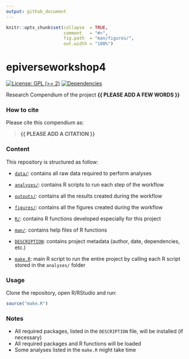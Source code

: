 ```yaml
---
output: github_document
---
```


<!-- README.md is generated from README.Rmd. Please edit that file -->


```r
knitr::opts_chunk$set(collapse  = TRUE,
                      comment   = "#>",
                      fig.path  = "man/figures/",
                      out.width = "100%")
```



# epiverseworkshop4


<!-- badges: start -->
[![License: GPL (>= 2)](https://img.shields.io/badge/License-GPL%20%28%3E%3D%202%29-blue.svg)](https://choosealicense.com/licenses/gpl-2.0/)
[![Dependencies](https://img.shields.io/badge/dependencies-2/95-green?style=flat)](#)
<!-- badges: end -->


Research Compendium of the project **{{ PLEASE ADD A FEW WORDS }}**



### How to cite

Please cite this compendium as: 

> **{{ PLEASE ADD A CITATION }}**



### Content

This repository is structured as follow:

- [`data/`](https://github.com/scarabel/epiverseworkshop4/tree/master/data):
contains all raw data required to perform analyses

- [`analyses/`](https://github.com/scarabel/epiverseworkshop4/tree/main/analyses/):
contains R scripts to run each step of the workflow

- [`outputs/`](https://github.com/scarabel/epiverseworkshop4/tree/main/outputs):
contains all the results created during the workflow

- [`figures/`](https://github.com/scarabel/epiverseworkshop4/tree/main/figures):
contains all the figures created during the workflow

- [`R/`](https://github.com/scarabel/epiverseworkshop4/tree/main/R):
contains R functions developed especially for this project

- [`man/`](https://github.com/scarabel/epiverseworkshop4/tree/main/man):
contains help files of R functions

- [`DESCRIPTION`](https://github.com/scarabel/epiverseworkshop4/tree/main/DESCRIPTION):
contains project metadata (author, date, dependencies, etc.)

- [`make.R`](https://github.com/scarabel/epiverseworkshop4/tree/main/make.R):
main R script to run the entire project by calling each R script stored in the `analyses/` folder



### Usage

Clone the repository, open R/RStudio and run:

```r
source("make.R")
```



### Notes

- All required packages, listed in the `DESCRIPTION` file, will be installed (if necessary)
- All required packages and R functions will be loaded
- Some analyses listed in the `make.R` might take time
